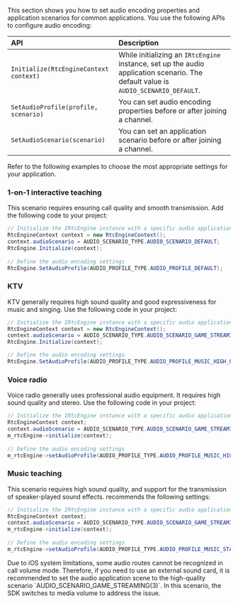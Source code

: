 
<PlatformWrapper platform="unity">

This section shows you how to set audio encoding properties and application scenarios for common applications. You use the following APIs to configure audio encoding:

| API | Description |
|:--- |:----------- |
| `Initialize(RtcEngineContext context)` | While initializing  an `IRtcEngine` instance, set up the audio application scenario. The default value is `AUDIO_SCENARIO_DEFAULT`. |
| `SetAudioProfile(profile, scenario)`   | You can set audio encoding properties before or after joining a channel. |
| `SetAudioScenario(scenario)`           | You can set an application scenario before or after joining a channel. |

Refer to the following examples to choose the most appropriate settings for your application.

### 1-on-1 interactive teaching
This scenario requires ensuring call quality and smooth transmission. Add the following code to your project:

```csharp
// Initialize the IRtcEngine instance with a specific audio application scenario
RtcEngineContext context = new RtcEngineContext();
context.audioScenario = AUDIO_SCENARIO_TYPE.AUDIO_SCENARIO_DEFAULT;
RtcEngine.Initialize(context);
 
// Define the audio encoding settings
RtcEngine.SetAudioProfile(AUDIO_PROFILE_TYPE.AUDIO_PROFILE_DEFAULT);
```

### KTV
KTV generally requires high sound quality and good expressiveness for music and singing. Use the following code in your project:

```csharp
// Initialize the IRtcEngine instance with a specific audio application scenario
RtcEngineContext context = new RtcEngineContext();
context.audioScenario = AUDIO_SCENARIO_TYPE.AUDIO_SCENARIO_GAME_STREAMING;
RtcEngine.Initialize(context);

// Define the audio encoding settings
RtcEngine.SetAudioProfile(AUDIO_PROFILE_TYPE.AUDIO_PROFILE_MUSIC_HIGH_QUALITY);
```

### Voice radio
Voice radio generally uses professional audio equipment. It requires high sound quality and stereo. Use the following code in your project:


```csharp
// Initialize the IRtcEngine instance with a specific audio application scenario
RtcEngineContext context;
context.audioScenario = AUDIO_SCENARIO_TYPE.AUDIO_SCENARIO_GAME_STREAMING;
m_rtcEngine->initialize(context);
 
// Define the audio encoding settings
m_rtcEngine->setAudioProfile(AUDIO_PROFILE_TYPE.AUDIO_PROFILE_MUSIC_HIGH_QUALITY_STEREO);
```
### Music teaching
This scenario requires high sound quality, and support for the transmission of speaker-played sound effects. <Vg k="COMPANY"/> recommends the following settings:

```csharp
// Initialize the IRtcEngine instance with a specific audio application scenario
RtcEngineContext context;
context.audioScenario = AUDIO_SCENARIO_TYPE.AUDIO_SCENARIO_GAME_STREAMING;
m_rtcEngine->initialize(context);
 
// Define the audio encoding settings
m_rtcEngine->setAudioProfile(AUDIO_PROFILE_TYPE.AUDIO_PROFILE_MUSIC_STANDARD_STEREO);
```

<Admonition type="info" title="Information">
Due to iOS system limitations, some audio routes cannot be recognized in call volume mode. Therefore, if you need to use an external sound card, it is recommended to set the audio application scene to the high-quality scenario `AUDIO_SCENARIO_GAME_STREAMING(3)`. In this scenario, the SDK switches to media volume to address the issue.
</Admonition>

</PlatformWrapper>
